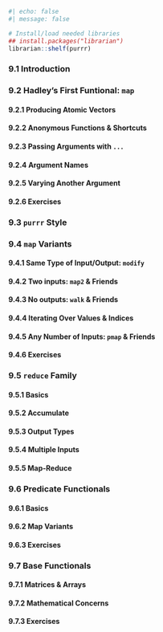 
```r
#| echo: false
#| message: false

# Install/load needed libraries
## install.packages("librarian")
librarian::shelf(purrr)
```

### 9.1 Introduction


### 9.2 Hadley's First Funtional: `map`

#### 9.2.1 Producing Atomic Vectors


#### 9.2.2 Anonymous Functions & Shortcuts


#### 9.2.3 Passing Arguments with `...`


#### 9.2.4 Argument Names


#### 9.2.5 Varying Another Argument


#### 9.2.6 Exercises

### 9.3 `purrr` Style


### 9.4 `map` Variants

#### 9.4.1 Same Type of Input/Output: `modify`

#### 9.4.2 Two inputs: `map2` & Friends


#### 9.4.3 No outputs: `walk` & Friends


#### 9.4.4 Iterating Over Values & Indices

#### 9.4.5 Any Number of Inputs: `pmap` & Friends


#### 9.4.6 Exercises

### 9.5 `reduce` Family

#### 9.5.1 Basics


#### 9.5.2 Accumulate


#### 9.5.3 Output Types


#### 9.5.4 Multiple Inputs


#### 9.5.5 Map-Reduce


### 9.6 Predicate Functionals

#### 9.6.1 Basics

#### 9.6.2 Map Variants


#### 9.6.3 Exercises


### 9.7 Base Functionals


#### 9.7.1 Matrices & Arrays


#### 9.7.2 Mathematical Concerns


#### 9.7.3 Exercises





